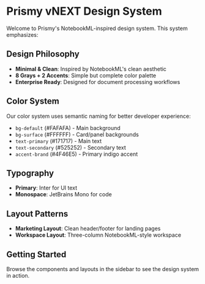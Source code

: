 
<Meta title="Introduction/Welcome" />

# Prismy vNEXT Design System

Welcome to Prismy's NotebookML-inspired design system. This system emphasizes:

## Design Philosophy

- **Minimal & Clean**: Inspired by NotebookML's clean aesthetic
- **8 Grays + 2 Accents**: Simple but complete color palette
- **Enterprise Ready**: Designed for document processing workflows

## Color System

Our color system uses semantic naming for better developer experience:

- `bg-default` (#FAFAFA) - Main background
- `bg-surface` (#FFFFFF) - Card/panel backgrounds  
- `text-primary` (#171717) - Main text
- `text-secondary` (#525252) - Secondary text
- `accent-brand` (#4F46E5) - Primary indigo accent

## Typography

- **Primary**: Inter for UI text
- **Monospace**: JetBrains Mono for code

## Layout Patterns

- **Marketing Layout**: Clean header/footer for landing pages
- **Workspace Layout**: Three-column NotebookML-style workspace

## Getting Started

Browse the components and layouts in the sidebar to see the design system in action.